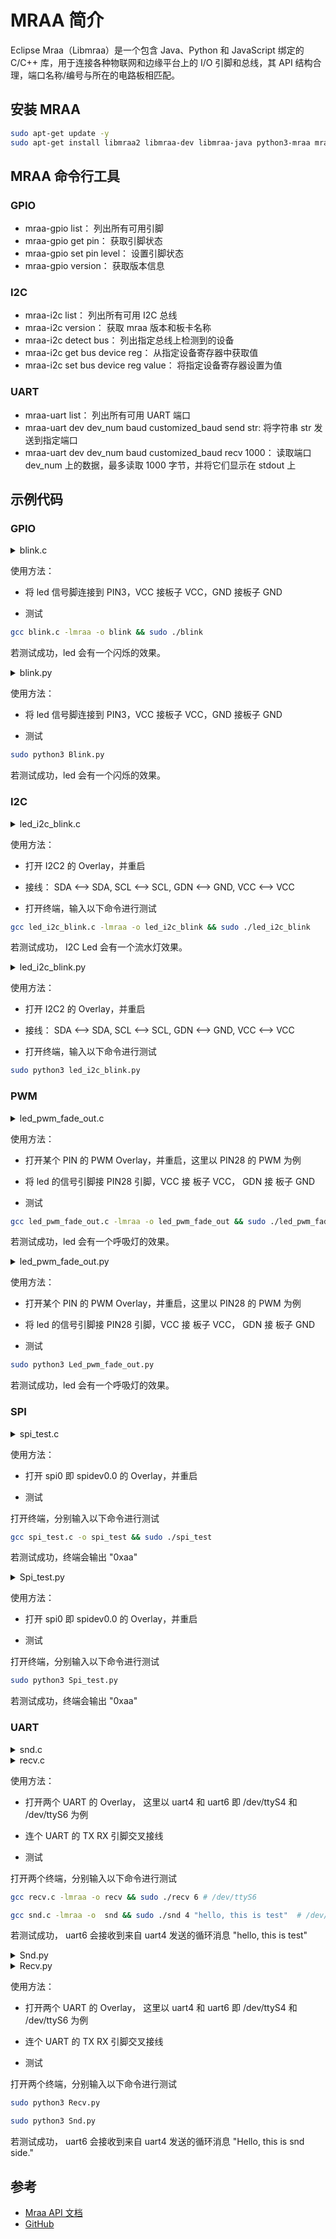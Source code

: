 # MRAA 简介

Eclipse Mraa（Libmraa）是一个包含 Java、Python 和 JavaScript 绑定的 C/C++ 库，用于连接各种物联网和边缘平台上的 I/O 引脚和总线，其 API 结构合理，端口名称/编号与所在的电路板相匹配。

## 安装 MRAA

```bash
sudo apt-get update -y
sudo apt-get install libmraa2 libmraa-dev libmraa-java python3-mraa mraa-tools -y
```

## MRAA 命令行工具

### GPIO

- mraa-gpio list： 列出所有可用引脚
- mraa-gpio get pin： 获取引脚状态
- mraa-gpio set pin level： 设置引脚状态
- mraa-gpio version： 获取版本信息

### I2C

- mraa-i2c list： 列出所有可用 I2C 总线
- mraa-i2c version： 获取 mraa 版本和板卡名称
- mraa-i2c detect bus： 列出指定总线上检测到的设备
- mraa-i2c get bus device reg： 从指定设备寄存器中获取值
- mraa-i2c set bus device reg value： 将指定设备寄存器设置为值

### UART

- mraa-uart list： 列出所有可用 UART 端口
- mraa-uart dev dev_num baud customized_baud send str: 将字符串 str 发送到指定端口
- mraa-uart dev dev_num baud customized_baud recv 1000： 读取端口 dev_num 上的数据，最多读取 1000 字节，并将它们显示在 stdout 上

## 示例代码

### GPIO

<Tabs queryString="gpio">
<TabItem value="C">
<details>
<summary>blink.c</summary>

```c

#include <signal.h>
#include <stdio.h>
#include <stdlib.h>
#include <unistd.h>
#include "mraa/gpio.h"

/* gpio declaration */
#define GPIO_PIN 3

volatile sig_atomic_t flag = 1;

void sig_handler(int signum) {
    if(signum == SIGINT) {
        fprintf(stdout, "Exiting...\n");
        flag = 0;
    }
}

int main(void) {
    mraa_result_t status = MRAA_SUCCESS;
    mraa_gpio_context gpio;

    signal(SIGINT, sig_handler);

    mraa_init();

    /* initialize GPIO */
    gpio = mraa_gpio_init(GPIO_PIN);
    if(gpio == NULL) {
        fprintf(stderr, "Failed to initialize GPIO %d\n", GPIO_PIN);
        mraa_deinit();
        return EXIT_FAILURE;
    }

    /* set output */
    status = mraa_gpio_dir(gpio, MRAA_GPIO_OUT);
    if(status != MRAA_SUCCESS) {
        goto err_exit;
    }

    while(flag) {
        status = mraa_gpio_write(gpio, 1);
        if(status != MRAA_SUCCESS) {
            goto err_exit;
        }
        sleep(1);

        status = mraa_gpio_write(gpio, 0);
        if(status != MRAA_SUCCESS) {
            goto err_exit;
        }

        sleep(1);
    }

    /* release gpio's */
    status = mraa_gpio_close(gpio);
    if(status != MRAA_SUCCESS) {
        goto err_exit;
    }

    mraa_deinit();

    return EXIT_SUCCESS;

err_exit:
    mraa_result_print(status);

    mraa_deinit();

    return EXIT_FAILURE;
}

```

</details>

使用方法：

- 将 led 信号脚连接到 PIN3，VCC 接板子 VCC，GND 接板子 GND

- 测试

```bash
gcc blink.c -lmraa -o blink && sudo ./blink
```

若测试成功，led 会有一个闪烁的效果。

</TabItem>

<TabItem value="Python">
<details>
<summary>blink.py</summary>

```py

#!/usr/bin/env python3
# -*- encoding: utf-8 -*-

import mraa
import time

pin = 3  # set pin num

try:
    gpio = mraa.Gpio(pin)
    gpio.dir(mraa.DIR_OUT)  # set mode as input

    while True:
        gpio.write(1)
        time.sleep(1)
        gpio.write(0)
        time.sleep(1)

except KeyboardInterrupt:
    print("\nstop\n")

```

</details>

使用方法：

- 将 led 信号脚连接到 PIN3，VCC 接板子 VCC，GND 接板子 GND

- 测试

```bash
sudo python3 Blink.py
```

若测试成功，led 会有一个闪烁的效果。

</TabItem>

</Tabs>

### I2C

<Tabs queryString="i2c">
<TabItem value="C">
<details>
<summary>led_i2c_blink.c</summary>

```c

#include <math.h>
#include <signal.h>
#include <stdio.h>
#include <stdlib.h>
#include <unistd.h>
#include "mraa/i2c.h"

#define I2C_BUS 2
#define LED_ADDRESS 0x20

volatile sig_atomic_t flag = 1;

void sig_handler(int signum) {
	if (signum == SIGINT) {
		fprintf(stdout, "Exiting...\n");
		flag = 0;
	}
}

int main() {
	mraa_result_t status = MRAA_SUCCESS;
	mraa_i2c_context i2c;

	signal(SIGINT, sig_handler);
	mraa_init();

	i2c = mraa_i2c_init(I2C_BUS);
	if(i2c == NULL) {
		fprintf(stderr, "Failed to initialize I2C\n");
		mraa_deinit();
		return EXIT_FAILURE;
	}

	/* set slave address */
	status = mraa_i2c_address(i2c, LED_ADDRESS);
	if(status != MRAA_SUCCESS) {
		return -1;
	}

	while(1) {
		/**
		 * Write a single word to an i2c context
		 *
		 * @param dev The i2c context
		 * @param data The word to write
		 * @param command The register
		 * @return Result of operation
		 */
		mraa_i2c_write_byte_data(i2c, 0x23, 0x08);
		sleep(1);
		mraa_i2c_write_byte_data(i2c, 0x21, 0x01);
		sleep(1);
		mraa_i2c_write_byte_data(i2c, 0x33, 0x12);
		sleep(1);
		mraa_i2c_write_byte_data(i2c, 0x1f, 0x42);
		sleep(1);
	}

	return 0;
}

```

</details>

使用方法：

- 打开 I2C2 的 Overlay，并重启

- 接线： SDA \<--\> SDA, SCL \<--\> SCL, GDN \<--\> GND, VCC \<--\> VCC

- 打开终端，输入以下命令进行测试

```bash
gcc led_i2c_blink.c -lmraa -o led_i2c_blink && sudo ./led_i2c_blink
```

若测试成功， I2C Led 会有一个流水灯效果。

</TabItem>

<TabItem value="Python">
<details>
<summary>led_i2c_blink.py</summary>

```py

#!/usr/bin/env python3
# -*- encoding: utf-8 -*-

import mraa
import time

# initialise I2C
x = mraa.I2c(2)
x.address(0x20)

while True:
	x.writeReg(0x11, 0x01)
	time.sleep(0.5)
	x.writeReg(0x12, 0x02)
	time.sleep(0.5)
	x.writeReg(0x13, 0x03)
	time.sleep(0.5)
	x.writeReg(0x14, 0x04)
	time.sleep(0.5)
	x.writeReg(0x15, 0x05)
	time.sleep(0.5)
	x.writeReg(0x16, 0x06)

```

</details>

使用方法：

- 打开 I2C2 的 Overlay，并重启

- 接线： SDA \<--\> SDA, SCL \<--\> SCL, GDN \<--\> GND, VCC \<--\> VCC

- 打开终端，输入以下命令进行测试

```bash
sudo python3 led_i2c_blink.py
```

</TabItem>
</Tabs>

### PWM

<Tabs queryString="pwm">
<TabItem value="C">
<details>
<summary>led_pwm_fade_out.c</summary>

```c

#include <signal.h>
#include <stdlib.h>
#include <unistd.h>
#include <string.h>
#include <ctype.h>
#include "mraa/pwm.h"

/* PWM period in us */
#define PWM_FREQ 1e3

char *usage =
	"Usage: %s pwm_pin\n"
	"Example: %s 3\n";

int main(int argc, char *argv[]) {
	char usagestr[130];
	char *str = NULL;
	int invalid = 0, pwm_num = 0;
	mraa_result_t status = MRAA_SUCCESS;
	mraa_pwm_context pwm;
	float output = 0.0;
	float duty_cycle = 0.0;
	float step = 0.05;

	memset(usagestr, '\0', 130);
	// expect only 1 argument => argc must be 2
	if(argc != 2) {
		snprintf(usagestr, 129, usage, argv[0], argv[0]);
		puts(usagestr);
		return -1;
	}
	// check for a valid, numeric argument
	str = argv[1];
	while(*str != '\0') {
		if(!isdigit(*str)) {
			invalid = 1;
		}
		str++;
	}
	if(invalid == 1) {
		printf("%s: Invalid GPIO %s\n", argv[0], argv[2]);
		return -1;
	}
	pwm_num = atoi(argv[1]);

	mraa_init();

	/* init pwm */
	if((pwm = mraa_pwm_init(pwm_num)) == NULL) {
		printf("Failed to initialize PWM\n");
		mraa_deinit();
		return -1;
	}
	/* set period */
	if((status = mraa_pwm_period_us(pwm, PWM_FREQ))) {
		printf("Failed to set pwm period\n");
		return -1;
	}
	/* enable pwm */
	if((status = mraa_pwm_enable(pwm, 1)) != MRAA_SUCCESS) {
		printf("Failed to Enable PWM\n");
		return -1;
	}

	while (1) {
		// Set pwm duty cycle
		mraa_pwm_write(pwm, duty_cycle);

		// sleep 100 ms
		usleep(100000);

		// change the duty cycle
		duty_cycle += step;
		if (duty_cycle > 1.0) {
			duty_cycle = 0.0;
		}

		printf("PWM value: %f\n", mraa_pwm_read(pwm));
	}

	mraa_pwm_close(pwm);

	return 0;
}
```

</details>

使用方法：

- 打开某个 PIN 的 PWM Overlay，并重启，这里以 PIN28 的 PWM 为例

- 将 led 的信号引脚接 PIN28 引脚，VCC 接 板子 VCC， GDN 接 板子 GND

- 测试

```bash
gcc led_pwm_fade_out.c -lmraa -o led_pwm_fade_out && sudo ./led_pwm_fade_out 28
```

若测试成功，led 会有一个呼吸灯的效果。

</TabItem>

<TabItem value="Python">
<details>
<summary>led_pwm_fade_out.py</summary>

```py

#!/usr/bin/env python
# -*- encoding: utf-8 -*-

import mraa
import time

class Led_pwm_fade_out:
    def __init__(self, pwm_pin):
        self.pwm_pin = pwm_pin
        self.pwm = mraa.Pwm(pwm_pin)
        self.duty_cycle = 0.0
        self.pwm_freq = 1e3
        self.pwm_step = 0.05

    def initialize(self):
        if self.pwm == None:
            exit()

        if self.pwm.period_us(self.pwm_freq) != mraa.SUCCESS:
            mraa.Pwm.close()
            exit()

        if self.pwm.enable(True) != mraa.SUCCESS:
            mraa.Pwm.close()
            exit()

    def set_duty_cycle(self, duty_cycle):
        self.duty_cycle = duty_cycle
        self.pwm.write(duty_cycle)

    def run(self):
        try:
            while True:
                self.set_duty_cycle(self.duty_cycle)
                self.duty_cycle += self.pwm_step
                if self.duty_cycle > 1.0:
                    self.duty_cycle = 0.0
                print("0x%x\n" %self.pwm.read(self.pwm))
                time.sleep(1)

        except:
            print("Error")

        finally:
            self.pwm.write(0)  # Stop PWM
            self.pwm.disable()  # Disable PWM
            self.pwm.close()  # Close PWM

if __name__ == '__main__':

    pwm_controller = Led_pwm_fade_out(28)

    pwm_controller.initialize()

    pwm_controller.run()

```

</details>

使用方法：

- 打开某个 PIN 的 PWM Overlay，并重启，这里以 PIN28 的 PWM 为例

- 将 led 的信号引脚接 PIN28 引脚，VCC 接 板子 VCC， GDN 接 板子 GND

- 测试

```bash
sudo python3 Led_pwm_fade_out.py
```

若测试成功，led 会有一个呼吸灯的效果。

</TabItem>

</Tabs>

### SPI

<Tabs queryString="spi">
<TabItem value="C">
<details>
<summary>spi_test.c</summary>

```c

#include <signal.h>
#include <stdlib.h>
#include <unistd.h>

/* mraa header */
#include "mraa/spi.h"

/* SPI declaration */
#define SPI_BUS 0

/* SPI frequency in Hz */
#define SPI_FREQ 400000

int main(int argc, char** argv) {
	mraa_result_t status = MRAA_SUCCESS;
	mraa_spi_context spi;
	int i, j;

	/* initialize mraa for the platform (not needed most of the times) */
	mraa_init();

	//! [Interesting]
	/* initialize SPI bus */
	spi = mraa_spi_init(SPI_BUS);
	if (spi == NULL) {
		fprintf(stderr, "Failed to initialize SPI\n");
		mraa_deinit();
		return EXIT_FAILURE;
	}

	/* set SPI frequency */
	status = mraa_spi_frequency(spi, SPI_FREQ);
	if (status != MRAA_SUCCESS)
		goto err_exit;
	/* set big endian mode */
	status = mraa_spi_lsbmode(spi, 0);
	if (status != MRAA_SUCCESS) {
		goto err_exit;
	}

	while(1) {
		printf("0x%x\n",mraa_spi_write(spi, 0xaa));
		sleep(1);
	}
err_exit:
	mraa_result_print(status);

	/* stop spi */
	mraa_spi_stop(spi);

	/* deinitialize mraa for the platform (not needed most of the times) */
	 mraa_deinit();

	return EXIT_FAILURE;
}

```

</details>

使用方法：

- 打开 spi0 即 spidev0.0 的 Overlay，并重启

- 测试

打开终端，分别输入以下命令进行测试

```bash
gcc spi_test.c -o spi_test && sudo ./spi_test
```

若测试成功，终端会输出 "0xaa"

</TabItem>

<TabItem value="Python">
<details>
<summary>Spi_test.py</summary>

```py

#!/usr/bin/env python
# -*- encoding: utf-8 -*-

import mraa
import time

class Spi_test:
    def __init__(self, spi_index):
        self.spidev = mraa.Spi(spi_index)
        self.freq = 400000

    def initialize(self):
        if self.spidev.frequency(self.freq) != mraa.SUCCESS:
            exit()

        if self.spidev.lsbmode(False) != mraa.SUCCESS:
            exit()

    def write_byte(self, value):
        return self.spidev.writeByte(value)

    def close(self):
        self.close()


if __name__ == '__main__':
    # create spi device
    spi_device = Spi_test(0)

    # init
    spi_device.initialize()

    try:
        while True:
            # value = ...
            print("0x%x\n" % spi_device.write_byte(0xaa))
            time.sleep(1)
    except:
        print("Error")
    finally:
        spi_device.close()

```

</details>

使用方法：

- 打开 spi0 即 spidev0.0 的 Overlay，并重启

- 测试

打开终端，分别输入以下命令进行测试

```bash
sudo python3 Spi_test.py
```

若测试成功，终端会输出 "0xaa"

</TabItem>

</Tabs>

### UART

<Tabs queryString="uart">
<TabItem value="C">
<details>
<summary>snd.c</summary>

```c

#include <signal.h>
#include <stdlib.h>
#include <unistd.h>
#include <string.h>
#include <ctype.h>
#include "mraa/uart.h"

#ifndef FALSE
#define FALSE 0
#define TRUE (!FALSE)
#endif

char *usage =
	"Usage: %s uart_path_id msg\n"
	"Example: %s 4 'this is test message'\n";

int main(int argc, char *argv[]) {
	char usagestr[130];
	char *str = NULL;
	int invalid = 0;
	mraa_uart_context snd_uart;
	mraa_result_t status = MRAA_SUCCESS;

	memset(usagestr, '\0', 130);
	if(argc != 3) {
		snprintf(usagestr, 129, usage, argv[0], argv[0]);
		puts(usagestr);
		return -1;
	}

	mraa_init();

    char uart_path[15];
    snprintf(uart_path, sizeof(uart_path), "/dev/ttyS%d", atoi(argv[1]));
	printf("uart_path: %s, msg: %s\n", uart_path, argv[2]);

	if((snd_uart = mraa_uart_init_raw(uart_path)) == NULL) {
		printf("Failed to initialize UART\n");
		mraa_deinit();
		return -1;
	}

    if ((status = mraa_uart_set_baudrate(snd_uart, 115200)) != MRAA_SUCCESS) {
        return -1;
    }

    if ((status = mraa_uart_set_mode(snd_uart, 8, MRAA_UART_PARITY_NONE, 1)) != MRAA_SUCCESS) {
        return -1;
    }

    if ((status = mraa_uart_set_flowcontrol(snd_uart, FALSE, FALSE)) != MRAA_SUCCESS) {
        return -1;
    }

	while(1) {
		mraa_uart_write(snd_uart, argv[2], strlen(argv[2]));
		sleep(1);
	}

	mraa_uart_stop(snd_uart);
	mraa_deinit();

	return 0;
}

```

</details>

<details>
<summary>recv.c</summary>

```c

#include <signal.h>
#include <stdlib.h>
#include <unistd.h>
#include <string.h>
#include <ctype.h>
#include "mraa/uart.h"

#ifndef FALSE
#define FALSE 0
#define TRUE (!FALSE)
#endif

char *usage =
	"Usage: %s uart_path_id\n"
	"Example: %s 4\n";


int main(int argc, char *argv[]) {
	char usagestr[130];
	char *str = NULL;
	int invalid = 0, uart_id = 0;
	mraa_uart_context recv_uart;
	mraa_result_t status = MRAA_SUCCESS;

	memset(usagestr, '\0', 130);
	if(argc != 2) {
		snprintf(usagestr, 129, usage, argv[0], argv[0]);
		puts(usagestr);
		return -1;
	}
	// check for a valid, numeric argument
	str = argv[1];
	while(*str != '\0') {
		if(!isdigit(*str)) {
			invalid = 1;
		}
		str++;
	}
	if(invalid == 1) {
		printf("%s: Invalid GPIO %s\n", argv[0], argv[1]);
		return -1;
	}

	mraa_init();

	char uart_path[15];
	snprintf(uart_path, sizeof(uart_path), "/dev/ttyS%d", atoi(argv[1]));
	printf("uart_path: %s\n", uart_path);

	if((recv_uart = mraa_uart_init_raw(uart_path)) == NULL) {
		printf("Failed to initialize UART\n");
		mraa_deinit();
		return -1;
	}

	if ((status = mraa_uart_set_baudrate(recv_uart, 115200)) != MRAA_SUCCESS) {
		return -1;
	}

	if ((status = mraa_uart_set_mode(recv_uart, 8, MRAA_UART_PARITY_NONE, 1)) != MRAA_SUCCESS) {
		return -1;
	}

	if ((status = mraa_uart_set_flowcontrol(recv_uart, FALSE, FALSE)) != MRAA_SUCCESS) {
		return -1;
	}

	char recv_buff[1024];
	while(1) {
		if (mraa_uart_data_available(recv_uart, 1) == TRUE) {
			mraa_uart_read(recv_uart, recv_buff, sizeof(recv_buff));
			printf("recv: %s\n", recv_buff);
			sleep(1);
		}
	}
}

```

</details>

使用方法：

- 打开两个 UART 的 Overlay， 这里以 uart4 和 uart6 即 /dev/ttyS4 和 /dev/ttyS6 为例

- 连个 UART 的 TX RX 引脚交叉接线

- 测试

打开两个终端，分别输入以下命令进行测试

```bash
gcc recv.c -lmraa -o recv && sudo ./recv 6 # /dev/ttyS6
```

```bash
gcc snd.c -lmraa -o  snd && sudo ./snd 4 "hello, this is test"  # /dev/ttyS4
```

若测试成功， uart6 会接收到来自 uart4 发送的循环消息 "hello, this is test"

</TabItem>

<TabItem value="Python">
<details>
<summary>Snd.py</summary>

```py

#!/usr/bin/env python
# -*- encoding: utf-8 -*-

import mraa
import time

class Snd:

	def __init__(self, uart_id, baurd_rate, parity, stopbits):
		self.uart_id = uart_id
		self.uart_snd = mraa.Uart(uart_id)
		self.uart_snd.setBaudRate(baurd_rate)
		self.uart_snd.setMode(parity, mraa.UART_PARITY_NONE, stopbits)
		self.uart_snd.setFlowcontrol(False, False)

	def send_message(self, message):
		snd_msg = bytearray(message, "ascii")
		self.uart_snd.write(snd_msg)
		self.uart_snd.flush()

if __name__ == '__main__':
	# init uart
	uart_snd =  Snd(1, 115200, 8, 1)

	while True:
		uart_snd.send_message("Hello, this is snd side.\n")
		time.sleep(1)

```

</details>

<details>
<summary>Recv.py</summary>

```py

#!/usr/bin/env python
# -*- encoding: utf-8 -*-

import mraa
import time
import sys

class Recv:
	def __init__(self, uart_id, baurd_rate, parity, stopbits):
		self.uart_id = uart_id
		self.baurd_rate = baurd_rate
		self.parity = parity
		self.stopbits = stopbits
		self.uart = mraa.Uart(uart_id)
		self.initialize_uart()

	def initialize_uart(self):
		self.uart.setBaudRate(self.baurd_rate)
		self.uart.setMode(self.parity, mraa.UART_PARITY_NONE, self.stopbits)
		self.uart.setFlowcontrol(False, False)

	def run(self):
		try:
			while True:
				if self.uart.dataAvailable():
					data_byte = self.uart.readStr(125)
					print(data_byte)

					# Just a two-way half-duplex communication example, "X" is a flag
					if data_byte == "X":
						self.uart.writeStr("Yes, master!")

		except KeyboardInterrupt:
			print("Exiting...")
			self.uart.writeStr("Exiting...")
			self.uart.close()
			sys.exit()

if __name__ == '__main__':

	uart_receiver = Recv(2, 115200, 8, 1)

	uart_receiver.run()

```

</details>

使用方法：

- 打开两个 UART 的 Overlay， 这里以 uart4 和 uart6 即 /dev/ttyS4 和 /dev/ttyS6 为例

- 连个 UART 的 TX RX 引脚交叉接线

- 测试

打开两个终端，分别输入以下命令进行测试

```bash
sudo python3 Recv.py
```

```bash
sudo python3 Snd.py
```

若测试成功， uart6 会接收到来自 uart4 发送的循环消息 "Hello, this is snd side."

</TabItem>

</Tabs>

## 参考

- [Mraa API 文档](https://iotdk.intel.com/docs/master/mraa/index.html)
- [GitHub](https://github.com/eclipse/mraa)

